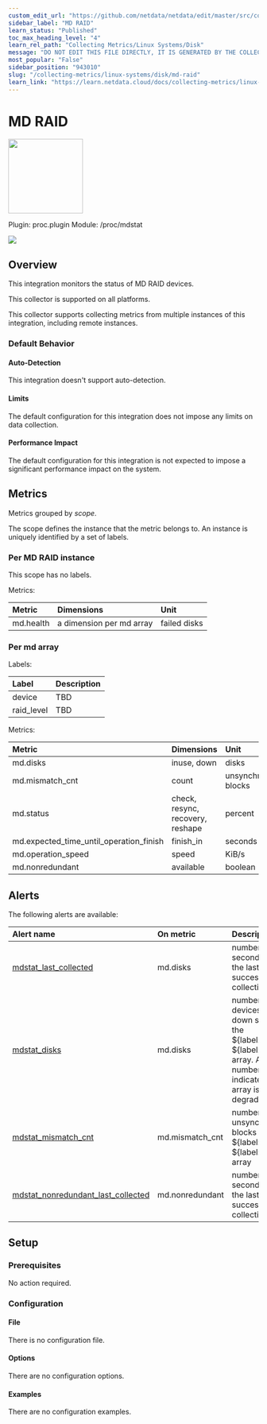 ```yaml
---
custom_edit_url: "https://github.com/netdata/netdata/edit/master/src/collectors/proc.plugin/metadata.yaml"
sidebar_label: "MD RAID"
learn_status: "Published"
toc_max_heading_level: "4"
learn_rel_path: "Collecting Metrics/Linux Systems/Disk"
message: "DO NOT EDIT THIS FILE DIRECTLY, IT IS GENERATED BY THE COLLECTOR'S metadata.yaml FILE"
most_popular: "False"
sidebar_position: "943010"
slug: "/collecting-metrics/linux-systems/disk/md-raid"
learn_link: "https://learn.netdata.cloud/docs/collecting-metrics/linux-systems/disk/md-raid"
---
```



# MD RAID


<img src="https://netdata.cloud/img/hard-drive.svg" width="150"/>


Plugin: proc.plugin
Module: /proc/mdstat

<img src="https://img.shields.io/badge/maintained%20by-Netdata-%2300ab44" />

## Overview

This integration monitors the status of MD RAID devices.



This collector is supported on all platforms.

This collector supports collecting metrics from multiple instances of this integration, including remote instances.


### Default Behavior

#### Auto-Detection

This integration doesn't support auto-detection.

#### Limits

The default configuration for this integration does not impose any limits on data collection.

#### Performance Impact

The default configuration for this integration is not expected to impose a significant performance impact on the system.


## Metrics

Metrics grouped by *scope*.

The scope defines the instance that the metric belongs to. An instance is uniquely identified by a set of labels.



### Per MD RAID instance



This scope has no labels.

Metrics:

| Metric | Dimensions | Unit |
|:------|:----------|:----|
| md.health | a dimension per md array | failed disks |

### Per md array



Labels:

| Label      | Description     |
|:-----------|:----------------|
| device | TBD |
| raid_level | TBD |

Metrics:

| Metric | Dimensions | Unit |
|:------|:----------|:----|
| md.disks | inuse, down | disks |
| md.mismatch_cnt | count | unsynchronized blocks |
| md.status | check, resync, recovery, reshape | percent |
| md.expected_time_until_operation_finish | finish_in | seconds |
| md.operation_speed | speed | KiB/s |
| md.nonredundant | available | boolean |



## Alerts


The following alerts are available:

| Alert name  | On metric | Description |
|:------------|:----------|:------------|
| [ mdstat_last_collected ](https://github.com/netdata/netdata/blob/master/src/health/health.d/mdstat.conf) | md.disks | number of seconds since the last successful data collection |
| [ mdstat_disks ](https://github.com/netdata/netdata/blob/master/src/health/health.d/mdstat.conf) | md.disks | number of devices in the down state for the $\{label:device} $\{label:raid_level} array. Any number > 0 indicates that the array is degraded. |
| [ mdstat_mismatch_cnt ](https://github.com/netdata/netdata/blob/master/src/health/health.d/mdstat.conf) | md.mismatch_cnt | number of unsynchronized blocks for the $\{label:device} $\{label:raid_level} array |
| [ mdstat_nonredundant_last_collected ](https://github.com/netdata/netdata/blob/master/src/health/health.d/mdstat.conf) | md.nonredundant | number of seconds since the last successful data collection |


## Setup

### Prerequisites

No action required.

### Configuration

#### File

There is no configuration file.
#### Options



There are no configuration options.

#### Examples
There are no configuration examples.


